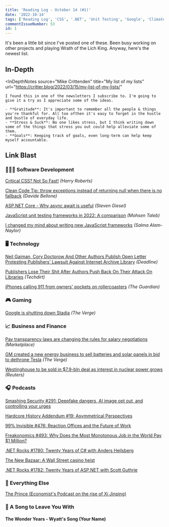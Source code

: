 ```yaml
---
title: 'Reading Log - October 14 (#1)'
date: '2022-10-14'
tags: ['Reading Log', 'CSS', '.NET', 'Unit Testing', 'Google', 'Climate Change']
commentIssueNumber: 53
id: 1
---
```



It's been a little bit since I've posted one of these. Been busy working on other projects and playing Wrath of the Lich King. Anyway, here's the newest list.

## In-Depth

<InDepthNotes
    source="Mike Crittenden"
    title="My list of my lists"
    url="https://critter.blog/2022/03/15/my-list-of-my-lists/"
>
    I found this in one of the newsletters I subscribe to. I'm going to give it a try as I appreciate some of the ideas.

    - **Gratitude**: It's important to remember all the people & things you're thankful for. All too ofthen it's easy to forget in the hustle and bustle of everyday life.
    - **Stress & Suck**: No one likes stress, but I think writing down some of the things that stress you out could help alleviate some of them.
    - **Goals**: Keeping track of goals, even long-term can help keep myself accountable.
</InDepthNotes>

## Link Blast

<h3 className="text">👨🏼‍💻 Software Development</h3>

[Critical CSS? Not So Fast!](https://csswizardry.com/2022/09/critical-css-not-so-fast/) *(Harry Roberts)*

[Clean Code Tip: throw exceptions instead of returning null when there is no fallback](https://www.code4it.dev/cleancodetips/exceptions-instead-of-null) *(Davide Bellone)*

[ASP.NET Core - Why async await is useful](https://steven-giesel.com/blogPost/b925c8c1-03ba-4eb6-9b81-f09df56e0158) *(Steven Giesel)*

[JavaScript unit testing frameworks in 2022: A comparison](https://raygun.com/blog/javascript-unit-testing-frameworks/) *(Mohsen Taleb)*

[I changed my mind about writing new JavaScript frameworks](https://whitep4nth3r.com/blog/write-a-new-javascript-framework/) *(Salma Alam-Naylor)*

<h3 className="text">🖥 Technology</h3>

[Neil Gaiman, Cory Doctorow And Other Authors Publish Open Letter Protesting Publishers' Lawsuit Against Internet Archive Library](https://deadline.com/2022/09/authors-open-letter-publishers-lawsuit-internet-archive-1235129802/) *(Deadline)*

[Publishers Lose Their Shit After Authors Push Back On Their Attack On Libraries](https://www.techdirt.com/2022/10/03/publishers-lose-their-shit-after-authors-push-back-on-their-attack-on-libraries/) *(Techdirt)*

[iPhones calling 911 from owners' pockets on rollercoasters](https://www.theguardian.com/technology/2022/oct/11/iphones-calling-911-from-owners-pockets-on-rollercoasters) *(The Guardian)*

<h3 className="text">🎮 Gaming</h3>

[Google is shutting down Stadia](https://www.theverge.com/2022/9/29/23378713/google-stadia-shutting-down-game-streaming-january-2023) *(The Verge)*

<h3 className="text">📈 Business and Finance</h3>

[Pay transparency laws are changing the rules for salary negotiations](https://www.marketplace.org/2022/09/28/pay-transparency-laws-are-changing-the-rules-for-salary-negotiations/) *(Marketplace)*

[GM created a new energy business to sell batteries and solar panels in bid to dethrone Tesla](https://www.theverge.com/2022/10/11/23391433/gm-energy-ev-battery-solar-panel-charger-grid-utility) *(The Verge)*

[Westinghouse to be sold in $7.9-bln deal as interest in nuclear power grows](https://www.reuters.com/markets/deals/cameco-corp-brookfield-renewable-partners-buy-westinghouse-79-bln-deal-2022-10-11/) *(Reuters)*

<h3 className="text">🎧 Podcasts</h3>

[Smashing Security #291: Deepfake dangers, AI image opt out, and controlling your urges](https://www.smashingsecurity.com/291-deepfake-dangers-ai-image-opt-out-and-controlling-your-urges/)

[Hardcore History Addendum #19: Asymmetrical Perspectives](https://www.stitcher.com/show/dan-carlins-hardcore-history-addendum/episode/ep19-asymmetrical-perspectives-90260274)

[99% Invisible #476: Reaction Offices and the Future of Work](https://99percentinvisible.org/episode/reaction-offices-and-the-future-of-work/)

[Freakonomics #493: Why Does the Most Monotonous Job in the World Pay $1 Million?](https://freakonomics.com/podcast/why-does-the-most-monotonous-job-in-the-world-pay-1-million/)

[.NET Rocks #1780: Twenty Years of C# with Anders Hejlsberg](https://www.dotnetrocks.com/details/1780)

[The New Bazaar: A Wall Street casino heist](https://shows.acast.com/the-new-bazaar/episodes/a-wall-street-casino-heist)

[.NET Rocks #1782: Twenty Years of ASP.NET with Scott Guthrie](https://www.dotnetrocks.com/details/1782)

<h3 className="text">🎒 Everything Else</h3>

[The Prince (Economist's Podcast on the rise of Xi Jinping)](https://www.economist.com/theprincepod)

<h3 className="text">🎵 A Song to Leave You With</h3>

#### The Wonder Years - Wyatt's Song (Your Name)

<YouTubeEmbed
    id="GJrEecdSLik"
    title="The Wonder Years - Wyatt's Song (Your Name)"
/>
